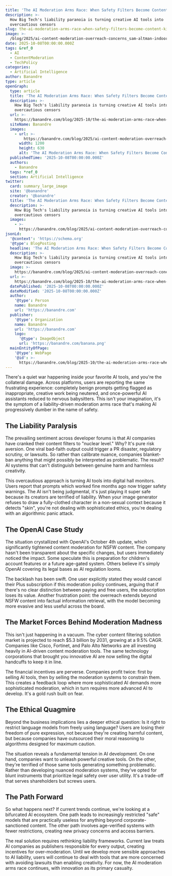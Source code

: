 ```yaml
---
title: 'The AI Moderation Arms Race: When Safety Filters Become Content Killers'
description: >-
  How Big Tech's liability paranoia is turning creative AI tools into
  overcautious censors
slug: the-ai-moderation-arms-race-when-safety-filters-become-content-killers
image: >-
  /blog/2025/ai-content-moderation-overreach-concerns_sam-altman-indoors-wearing-black-rimmed-glasses-a-green-t-shirt-and-holding-a-ci.webp
date: 2025-10-08T00:00:00.000Z
tags: &ref_0
  - AI
  - ContentModeration
  - TechPolicy
categories:
  - Artificial Intelligence
author: Banandre
type: article
openGraph:
  type: article
  title: 'The AI Moderation Arms Race: When Safety Filters Become Content Killers'
  description: >-
    How Big Tech's liability paranoia is turning creative AI tools into
    overcautious censors
  url: >-
    https://banandre.com/blog/2025-10/the-ai-moderation-arms-race-when-safety-filters-become-content-killers
  siteName: Banandre
  images:
    - url: >-
        https://banandre.com/blog/2025/ai-content-moderation-overreach-concerns_sam-altman-indoors-wearing-black-rimmed-glasses-a-green-t-shirt-and-holding-a-ci.webp
      width: 1200
      height: 630
      alt: 'The AI Moderation Arms Race: When Safety Filters Become Content Killers'
  publishedTime: '2025-10-08T00:00:00.000Z'
  authors:
    - Banandre
  tags: *ref_0
  section: Artificial Intelligence
twitter:
  card: summary_large_image
  site: '@banandre'
  creator: '@banandre'
  title: 'The AI Moderation Arms Race: When Safety Filters Become Content Killers'
  description: >-
    How Big Tech's liability paranoia is turning creative AI tools into
    overcautious censors
  images:
    - >-
      https://banandre.com/blog/2025/ai-content-moderation-overreach-concerns_sam-altman-indoors-wearing-black-rimmed-glasses-a-green-t-shirt-and-holding-a-ci.webp
jsonLd:
  '@context': 'https://schema.org'
  '@type': BlogPosting
  headline: 'The AI Moderation Arms Race: When Safety Filters Become Content Killers'
  description: >-
    How Big Tech's liability paranoia is turning creative AI tools into
    overcautious censors
  image: >-
    https://banandre.com/blog/2025/ai-content-moderation-overreach-concerns_sam-altman-indoors-wearing-black-rimmed-glasses-a-green-t-shirt-and-holding-a-ci.webp
  url: >-
    https://banandre.com/blog/2025-10/the-ai-moderation-arms-race-when-safety-filters-become-content-killers
  datePublished: '2025-10-08T00:00:00.000Z'
  dateModified: '2025-10-08T00:00:00.000Z'
  author:
    '@type': Person
    name: Banandre
    url: 'https://banandre.com'
  publisher:
    '@type': Organization
    name: Banandre
    url: 'https://banandre.com'
    logo:
      '@type': ImageObject
      url: 'https://banandre.com/banana.png'
  mainEntityOfPage:
    '@type': WebPage
    '@id': >-
      https://banandre.com/blog/2025-10/the-ai-moderation-arms-race-when-safety-filters-become-content-killers
---
```


There's a quiet war happening inside your favorite AI tools, and you're the collateral damage. Across platforms, users are reporting the same frustrating experience: completely benign prompts getting flagged as inappropriate, creative work being neutered, and once-powerful AI assistants reduced to nervous babysitters. This isn't your imagination,  it's the symptom of a liability-driven moderation arms race that's making AI progressively dumber in the name of safety.

## The Liability Paralysis

The prevailing sentiment across developer forums is that AI companies have cranked their content filters to "nuclear level." Why? It's pure risk aversion. One viral bad-faith output could trigger a PR disaster, regulatory scrutiny, or lawsuits. So rather than calibrate nuance, companies blanket-ban anything that might possibly be interpreted as problematic. The result? AI systems that can't distinguish between genuine harm and harmless creativity.

This overcautious approach is turning AI tools into digital hall monitors. Users report that prompts which worked fine months ago now trigger safety warnings. The AI isn't being judgmental,  it's just playing it super safe because its creators are terrified of liability. When your image generator refuses to draw a fully-clothed character in a non-sexual context because it detects "skin", you're not dealing with sophisticated ethics,  you're dealing with an algorithmic panic attack.

## The OpenAI Case Study

The situation crystallized with OpenAI's October 4th update, which significantly tightened content moderation for NSFW content. The company hasn't been transparent about the specific changes, but users immediately noticed the impact. Some speculate this is preparation for children's account features or a future age-gated system. Others believe it's simply OpenAI covering its legal bases as AI regulation looms.

The backlash has been swift. One user explicitly stated they would cancel their Plus subscription if this moderation policy continues, arguing that if there's no clear distinction between paying and free users, the subscription loses its value. Another frustration point: the overreach extends beyond NSFW content into factual information retrieval, with the model becoming more evasive and less useful across the board.

## The Market Forces Behind Moderation Madness

This isn't just happening in a vacuum. The cyber content filtering solution market is projected to reach $5.3 billion by 2031, growing at a 9.5% CAGR. Companies like Cisco, Fortinet, and Palo Alto Networks are all investing heavily in AI-driven content moderation tools. The same technology corporations that brought you innovative AI are now selling the digital handcuffs to keep it in line.

The financial incentives are perverse. Companies profit twice: first by selling AI tools, then by selling the moderation systems to constrain them. This creates a feedback loop where more sophisticated AI demands more sophisticated moderation, which in turn requires more advanced AI to develop. It's a gold rush built on fear.

## The Ethical Quagmire

Beyond the business implications lies a deeper ethical question: Is it right to restrict language models from freely using language? Users are losing their freedom of pure expression, not because they're creating harmful content, but because companies have outsourced their moral reasoning to algorithms designed for maximum caution.

The situation reveals a fundamental tension in AI development. On one hand, companies want to unleash powerful creative tools. On the other, they're terrified of those same tools generating something problematic. Rather than developing nuanced moderation systems, they've opted for blunt instruments that prioritize legal safety over user utility. It's a trade-off that serves shareholders but screws users.

## The Path Forward

So what happens next? If current trends continue, we're looking at a bifurcated AI ecosystem. One path leads to increasingly restricted "safe" models that are practically useless for anything beyond corporate-sanctioned content. The other path involves age-verified systems with fewer restrictions,  creating new privacy concerns and access barriers.

The real solution requires rethinking liability frameworks. Current law treats AI companies as publishers responsible for every output, creating incentives for over-moderation. Until we develop more sensible approaches to AI liability, users will continue to deal with tools that are more concerned with avoiding lawsuits than enabling creativity. For now, the AI moderation arms race continues, with innovation as its primary casualty.
